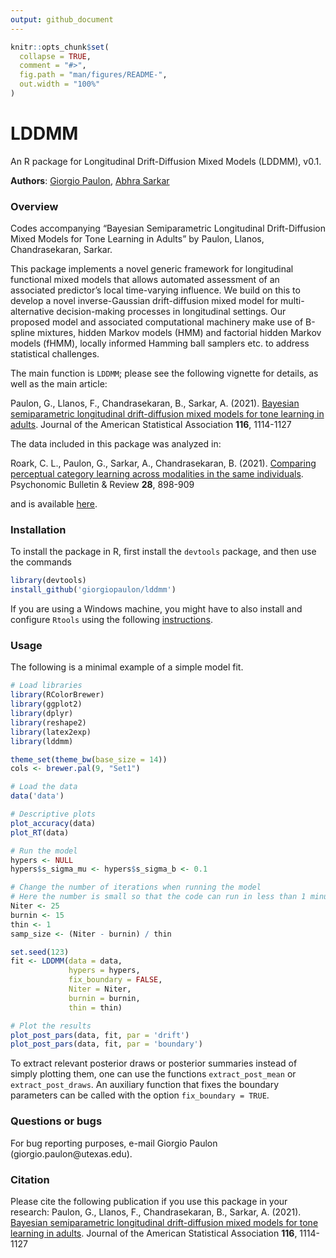 ```yaml
---
output: github_document
---
```



```r
knitr::opts_chunk$set(
  collapse = TRUE,
  comment = "#>",
  fig.path = "man/figures/README-",
  out.width = "100%"
)
```


# LDDMM

An R package for Longitudinal Drift-Diffusion Mixed Models (LDDMM), v0.1.

**Authors**: [Giorgio Paulon](https://giorgiopaulon.github.io/), [Abhra Sarkar](https://abhrastat.github.io/)

### Overview

Codes accompanying "Bayesian Semiparametric Longitudinal Drift-Diffusion Mixed Models for Tone Learning in Adults" by Paulon, Llanos, Chandrasekaran, Sarkar.

This package implements a novel generic framework for longitudinal functional mixed models that allows automated assessment of an associated predictor's local time-varying influence. We build on this to develop a novel inverse-Gaussian drift-diffusion mixed model for multi-alternative decision-making processes in longitudinal settings. Our proposed model and associated computational machinery make use of B-spline mixtures, hidden Markov models (HMM) and factorial hidden Markov models (fHMM), locally informed Hamming ball samplers etc. to address statistical challenges.

The main function is `LDDMM`; please see the following vignette for details, as well as the main article:

Paulon, G., Llanos, F., Chandrasekaran, B., Sarkar, A. (2021). [Bayesian semiparametric longitudinal drift-diffusion mixed models for tone learning in adults](https://www.tandfonline.com/doi/abs/10.1080/01621459.2020.1801448?journalCode=uasa20). Journal of the American Statistical Association **116**, 1114-1127

The data included in this package was analyzed in: 

Roark, C. L., Paulon, G., Sarkar, A., Chandrasekaran, B. (2021). [Comparing perceptual category learning across modalities in the same individuals](https://link.springer.com/article/10.3758/s13423-021-01878-0). Psychonomic Bulletin & Review **28**, 898-909

and is available [here](https://osf.io/msnq2/).

### Installation

To install the package in R, first install the `devtools` package, and then use the commands
```r
library(devtools)
install_github('giorgiopaulon/lddmm')
```
If you are using a Windows machine, you might have to also install and configure `Rtools` using the following [instructions](https://CRAN.R-project.org/bin/windows/Rtools/).

### Usage

The following is a minimal example of a simple model fit. 

```r
# Load libraries
library(RColorBrewer)
library(ggplot2)
library(dplyr)
library(reshape2)
library(latex2exp)
library(lddmm)

theme_set(theme_bw(base_size = 14))
cols <- brewer.pal(9, "Set1")

# Load the data
data('data')

# Descriptive plots
plot_accuracy(data)
plot_RT(data)

# Run the model
hypers <- NULL
hypers$s_sigma_mu <- hypers$s_sigma_b <- 0.1

# Change the number of iterations when running the model
# Here the number is small so that the code can run in less than 1 minute
Niter <- 25
burnin <- 15
thin <- 1
samp_size <- (Niter - burnin) / thin

set.seed(123)
fit <- LDDMM(data = data, 
             hypers = hypers, 
             fix_boundary = FALSE, 
             Niter = Niter, 
             burnin = burnin, 
             thin = thin)

# Plot the results
plot_post_pars(data, fit, par = 'drift')
plot_post_pars(data, fit, par = 'boundary')
```

To extract relevant posterior draws or posterior summaries instead of simply plotting them, one can use the functions `extract_post_mean` or `extract_post_draws`. 
An auxiliary function that fixes the boundary parameters can be called with the option `fix_boundary = TRUE`.

### Questions or bugs

For bug reporting purposes, e-mail Giorgio Paulon (giorgio.paulon@utexas.edu).

### Citation

Please cite the following publication if you use this package in your research: Paulon, G., Llanos, F., Chandrasekaran, B., Sarkar, A. (2021). [Bayesian semiparametric longitudinal drift-diffusion mixed models for tone learning in adults](https://www.tandfonline.com/doi/abs/10.1080/01621459.2020.1801448?journalCode=uasa20). Journal of the American Statistical Association **116**, 1114-1127